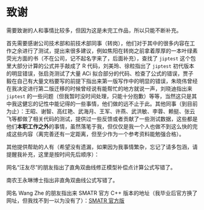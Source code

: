 # 致谢 {#thanks .unnumbered}
需要致谢的人和事情比较多，但因为这是未完工作品，所以只能不断补充。

首先需要感谢公司技术部和前技术部同事（转岗），他们对于其中的很多内容在工作之余进行了测试，提出来很多建议，例如焦阳在转岗之前拿着厚厚的一本叶绿素荧光方面的书（不在公司，记不起名字来了，后面补充），查找了 `jiptest` 这个包里大部分计算的公式并手敲成了 R 代码，刘美玲、徐粒指出了 `jiptest` 初代版本的明显错误，张启尧测试了大量 ACi 拟合部分的代码、检查了公式的错误，贾子毅在自己有大量文档要写的前提下指出来第一版写作中的明显的错误，朱晓伟曾经在我决定进行第二版迁移的时候曾经说有能帮忙的地方就说一声，刘晓迪指出来 `jiptest` 的一些问题（但我暂时没时间处理，只能十分抱歉）等等，当然这只是其中我这健忘的记性中能记得的一些事情，他们做的远不止于此。其他同事（到目前为止）：王昭、谢智、高红艳、武海月、王军、许燕、武洪敏、李蓉、赖挺、张云飞等都做了相关代码的测试，提供过一些反馈或者贡献了一些测试数据，这些都是他们**本职工作之外**的事情，虽然落笔于我，但仅仅是我一个人也做不到这么快的完成这些内容（离完善还有一定距离，但至少作为一个参考资料能勉强合格）。

其他提供帮助的人有（希望没有遗漏，如果因为我事情繁杂，忘记了请多包涵，请提醒我补充，这里是按时间先后顺序）：

网名“汪友尽”的朋友指出了直角双曲线修正模型补偿点计算公式写错了。

南农王永琳博士指出非直角双曲线公式写错了。

网名 Wang Zhe 的朋友指出来 SMATR 官方 C++ 版本的地址（我毕业后官方换了网址，但我找不到一以为没有了）：[SMATR  官方版](http://bio.mq.edu.au/research/groups/comparative/SMATR/)